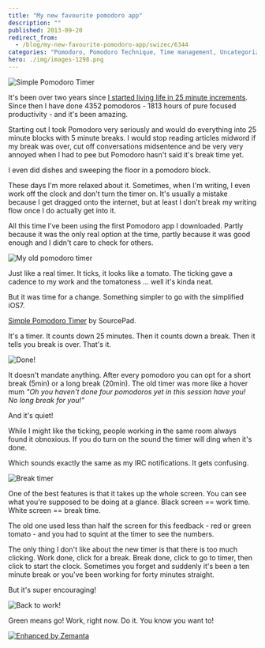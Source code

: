 ```yaml
---
title: "My new favourite pomodoro app"
description: ""
published: 2013-09-20
redirect_from:
  - /blog/my-new-favourite-pomodoro-app/swizec/6344
categories: "Pomodoro, Pomodoro Technique, Time management, Uncategorized"
hero: ./img/images-1298.png
---
```


![Simple Pomodoro Timer](./img/Simple-Pomodoro-Timerh5jg7a.png "Simple Pomodoro Timer")

It's been over two years since [I started living life in 25 minute increments](https://swizec.com/blog/living-life-in-25min-increments/). Since then I have done 4352 pomodoros - 1813 hours of pure focused productivity - and it's been amazing.

Starting out I took Pomodoro very seriously and would do everything into 25 minute blocks with 5 minute breaks. I would stop reading articles midword if my break was over, cut off conversations midsentence and be very very annoyed when I had to pee but Pomodoro hasn't said it's break time yet.

I even did dishes and sweeping the floor in a pomodoro block.

These days I'm more relaxed about it. Sometimes, when I'm writing, I even work off the clock and don't turn the timer on. It's usually a mistake because I get dragged onto the internet, but at least I don't break my writing flow once I do actually get into it.

All this time I've been using the first Pomodoro app I downloaded. Partly because it was the only real option at the time, partly because it was good enough and I didn't care to check for others.

![My old pomodoro timer](./img/images-1298.png "My old pomodoro timer")

Just like a real timer. It ticks, it looks like a tomato. The ticking gave a cadence to my work and the tomatoness ... well it's kinda neat.

But it was time for a change. Something simpler to go with the simplified iOS7.

[Simple Pomodoro Timer](https://itunes.apple.com/us/app/simple-pomodoro-timer/id496191025?mt=8) by SourcePad.

It's a timer. It counts down 25 minutes. Then it counts down a break. Then it tells you break is over. That's it.

![Done!](./img/images-1300.png "Done!")

It doesn't mandate anything. After every pomodoro you can opt for a short break (5min) or a long break (20min). The old timer was more like a hover mum _"Oh you haven't done four pomodoros yet in this session have you! No long break for you!"_

And it's quiet!

While I might like the ticking, people working in the same room always found it obnoxious. If you do turn on the sound the timer will ding when it's done.

Which sounds exactly the same as my IRC notifications. It gets confusing.

![Break timer](./img/images-1301.png "Break timer")

One of the best features is that it takes up the whole screen. You can see what you're supposed to be doing at a glance. Black screen == work time. White screen == break time.

The old one used less than half the screen for this feedback - red or green tomato - and you had to squint at the timer to see the numbers.

The only thing I don't like about the new timer is that there is too much clicking. Work done, click for a break. Break done, click to go to timer, then click to start the clock. Sometimes you forget and suddenly it's been a ten minute break or you've been working for forty minutes straight.

But it's super encouraging!

![Back to work!](./img/images-1302.png "Back to work!")

Green means go! Work, right now. Do it. You know you want to!

[![Enhanced by Zemanta](https://img.zemanta.com/zemified_e.png?x-id=deaf5cf6-8886-4020-8eba-6923e3202da0)](http://www.zemanta.com/?px "Enhanced by Zemanta")
